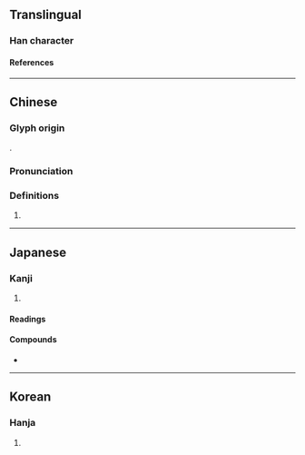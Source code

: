 {{character info}}
==Translingual==

===Han character===
{{Han char|rn=94|rad=犬|as=05|sn=8|four=45227|canj=KHLLN|ids=⿰犭弗}}

====References====
{{Han ref|kx=0709.050|dkj=20338|dj=1121.150|hdz=21342.050|uh=72D2}}

----

==Chinese==
{{zh-forms}}

===Glyph origin===
{{Han etym}}
{{Han compound|犬|alt1=犭|弗|ls=psc|c1=s|c2=p|t1=dog}}.

===Pronunciation===
{{zh-pron
|m=fèi
|c=fei6,fai6,fai3,fat1
|mc=y
|oc=y
|cat=
}}

===Definitions===
{{zh-hanzi}}

# {{zh-only|狒狒|baboon}}

----

==Japanese==

===Kanji===
{{ja-kanji|grade=|rs=犬05}}

# {{rfdef|ja|sort=犬05}}

====Readings====
{{ja-readings
|goon=び
|kanon=ひ
}}

====Compounds====
* {{ja-r|狒々|ひひ}}

----

==Korean==

===Hanja===
{{ko-hanja|hangeul=비|eumhun=|rv=bi|mr=pi|y=pi}}

# {{rfdef|ko|sort=犬05}}